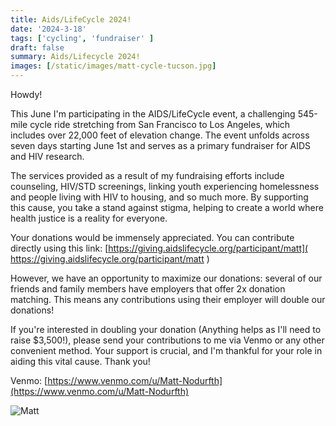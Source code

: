 ```yaml
---
title: Aids/LifeCycle 2024!
date: '2024-3-18'
tags: ['cycling', 'fundraiser' ]
draft: false
summary: Aids/Lifecycle 2024!
images: [/static/images/matt-cycle-tucson.jpg]
---
```

Howdy!

This June I'm participating in the AIDS/LifeCycle event, a challenging 545-mile cycle ride stretching from San Francisco to Los Angeles, which includes over 22,000 feet of elevation change. The event unfolds across seven days starting June 1st and serves as a primary fundraiser for AIDS and HIV research.

The services provided as a result of my fundraising efforts include counseling, HIV/STD screenings, linking youth experiencing homelessness and people living with HIV to housing, and so much more. By supporting this cause, you take a stand against stigma, helping to create a world where health justice is a reality for everyone.

Your donations would be immensely appreciated. You can contribute directly using this link:
[https://giving.aidslifecycle.org/participant/matt]( https://giving.aidslifecycle.org/participant/matt )

However, we have an opportunity to maximize our donations: several of our friends and family members have employers that offer 2x donation matching. This means any contributions using their employer will double our donations!

If you're interested in doubling your donation (Anything helps as I'll need to raise $3,500!), please send your contributions to me via Venmo or any other convenient method. Your support is crucial, and I'm thankful for your role in aiding this vital cause. Thank you!

Venmo: [https://www.venmo.com/u/Matt-Nodurfth](https://www.venmo.com/u/Matt-Nodurfth)

![Matt](/static/images/matt-cycle-tucson.jpg)

